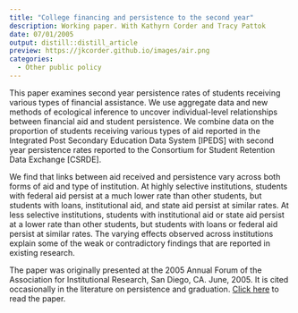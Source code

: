 ---
title: "College financing and persistence to the second year"
description: Working paper. With Kathyrn Corder and Tracy Pattok
date: 07/01/2005
output: distill::distill_article
preview: https://jkcorder.github.io/images/air.png
categories:
  - Other public policy
---

This paper examines second year persistence rates of students receiving various types of financial assistance. We use aggregate data and new methods of ecological inference to uncover individual-level relationships between financial aid and student persistence. We
combine data on the proportion of students receiving various types of aid reported in the Integrated Post Secondary Education Data System [IPEDS] with second year persistence rates reported to the Consortium for Student Retention Data Exchange [CSRDE]. 

We find that links between aid received and persistence vary across both forms of aid and type of institution. At highly selective institutions, students with federal aid persist at a much lower rate than other students, but students with loans, institutional aid, and state
aid persist at similar rates. At less selective institutions, students with institutional aid or
state aid persist at a lower rate than other students, but students with loans or federal aid persist at similar rates. The varying effects observed across institutions explain some of the weak or contradictory findings that are reported in existing research. 

The paper was originally presented at the 2005 Annual Forum of the Association for Institutional Research, San Diego, CA. June, 2005. It is cited occasionally in the literature on persistence and graduation.  [Click here](https://jkcorder.files.wordpress.com/2017/02/corder_air_2005.pdf) to read the paper.


